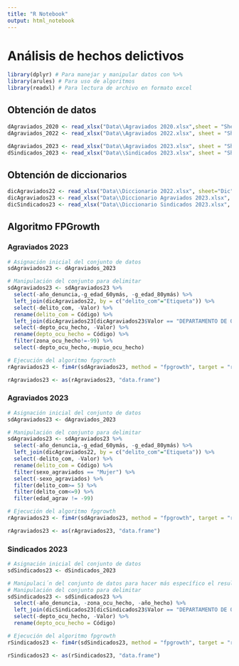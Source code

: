 ```yaml
---
title: "R Notebook"
output: html_notebook
---
```


# Análisis de hechos delictivos
```r
library(dplyr) # Para manejar y manipular datos con %>%
library(arules) # Para uso de algoritmos
library(readxl) # Para lectura de archivo en formato excel
```

## Obtención de datos
```r

dAgraviados_2020 <- read_xlsx("Data\\Agraviados 2020.xlsx",sheet = "Sheet1")
dAgraviados_2022 <- read_xlsx("Data\\Agraviados 2022.xlsx", sheet = "Sheet1")

dAgraviados_2023 <- read_xlsx("Data\\Agraviados 2023.xlsx", sheet = "Sheet1")
dSindicados_2023 <- read_xlsx("Data\\Sindicados 2023.xlsx", sheet = "Sheet1")


```

## Obtención de diccionarios
```r
dicAgraviados22 <- read_xlsx("Data\\Diccionario 2022.xlsx", sheet="Dic")
dicAgraviados23 <- read_xlsx("Data\\Diccionario Agraviados 2023.xlsx", sheet="Dic")
dicSindicados23 <- read_xlsx("Data\\Diccionario Sindicados 2023.xlsx", sheet="Dic")

```


## Algoritmo FPGrowth
### Agraviados 2023
```r
# Asignación inicial del conjunto de datos
sdAgraviados23 <- dAgraviados_2023

# Manipulación del conjunto para delimitar 
sdAgraviados23 <- sdAgraviados23 %>%
  select(-año_denuncia,-g_edad_60ymás, -g_edad_80ymás) %>%
  left_join(dicAgraviados22, by = c("delito_com"="Etiqueta")) %>%
  select(-delito_com, -Valor) %>%
  rename(delito_com = Código) %>%
  left_join(dicAgraviados23[dicAgraviados23$Valor == "DEPARTAMENTO DE OCURRENCIA DEL HECHO",], by = c("depto_ocu_hecho" ="Etiqueta")) %>%
  select(-depto_ocu_hecho, -Valor) %>%
  rename(depto_ocu_hecho = Código) %>%
  filter(zona_ocu_hecho!=-99) %>%
  select(-depto_ocu_hecho,-mupio_ocu_hecho)

# Ejecución del algoritmo fpgrowth
rAgraviados23 <- fim4r(sdAgraviados23, method = "fpgrowth", target = "rules", supp=0.2, conf=0.5)

rAgraviados23 <- as(rAgraviados23, "data.frame")
```

### Agraviados 2023
```r
# Asignación inicial del conjunto de datos
sdAgraviados23 <- dAgraviados_2023

# Manipulación del conjunto para delimitar 
sdAgraviados23 <- sdAgraviados23 %>%
  select(-año_denuncia,-g_edad_60ymás, -g_edad_80ymás) %>%
  left_join(dicAgraviados22, by = c("delito_com"="Etiqueta")) %>%
  select(-delito_com, -Valor) %>%
  rename(delito_com = Código) %>%
  filter(sexo_agraviados == "Mujer") %>%
  select(-sexo_agraviados) %>%
  filter(delito_com>= 5) %>%
  filter(delito_com<=9) %>%
  filter(edad_agrav != -99)

# Ejecución del algoritmo fpgrowth
rAgraviados23 <- fim4r(sdAgraviados23, method = "fpgrowth", target = "rules", supp=0.2, conf=0.5)

rAgraviados23 <- as(rAgraviados23, "data.frame")
```

### Sindicados 2023
```r
# Asignación inicial del conjunto de datos
sdSindicados23 <- dSindicados_2023

# Manipulaci´n del conjunto de datos para hacer más específico el resultado
# Manipulación del conjunto para delimitar 
sdSindicados23 <- sdSindicados23 %>%
  select(-año_denuncia, -zona_ocu_hecho, -año_hecho) %>%
  left_join(dicSindicados23[dicSindicados23$Valor == "DEPARTAMENTO DE OCURRENCIA DEL HECHO",], by = c("depto_ocu_hecho" ="Etiqueta")) %>%
  select(-depto_ocu_hecho, -Valor) %>%
  rename(depto_ocu_hecho = Código)

# Ejecución del algoritmo fpgrowth
rSindicados23 <- fim4r(sdSindicados23, method = "fpgrowth", target = "rules", supp=0.2, conf=0.5)

rSindicados23 <- as(rSindicados23, "data.frame")

```

